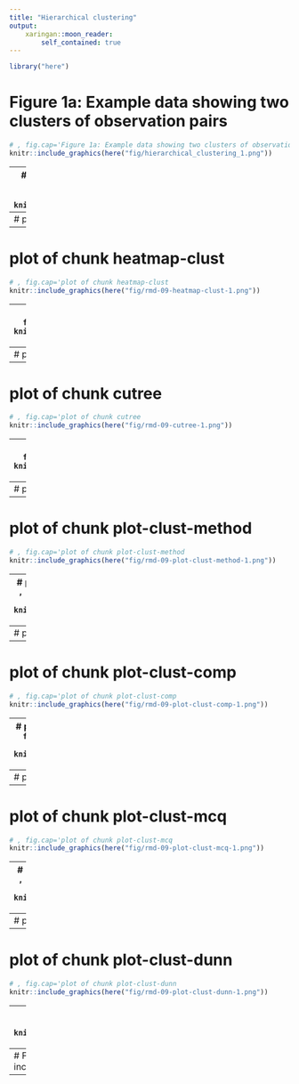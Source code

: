 ```yaml
---
title: "Hierarchical clustering"
output:
    xaringan::moon_reader:
        self_contained: true
---
```

```r
library("here")
```
# Figure 1a: Example data showing two clusters of observation pairs
```r
# , fig.cap='Figure 1a: Example data showing two clusters of observation pairs
knitr::include_graphics(here("fig/hierarchical_clustering_1.png"))
```

---
# Figure 1b: Example data showing fusing of one observation into larger cluster
```r
# , fig.cap='Figure 1b: Example data showing fusing of one observation into larger cluster
knitr::include_graphics(here("fig/hierarchical_clustering_2.png"))
```

---
# plot of chunk heatmap-noclust
```r
# , fig.cap='plot of chunk heatmap-noclust
knitr::include_graphics(here("fig/rmd-09-heatmap-noclust-1.png"))
```

---
# plot of chunk heatmap-clust
```r
# , fig.cap='plot of chunk heatmap-clust
knitr::include_graphics(here("fig/rmd-09-heatmap-clust-1.png"))
```

---
# plot of chunk plotexample
```r
# , fig.cap='plot of chunk plotexample
knitr::include_graphics(here("fig/rmd-09-plotexample-1.png"))
```

---
# plot of chunk plotclustex
```r
# , fig.cap='plot of chunk plotclustex
knitr::include_graphics(here("fig/rmd-09-plotclustex-1.png"))
```

---
# plot of chunk cutree
```r
# , fig.cap='plot of chunk cutree
knitr::include_graphics(here("fig/rmd-09-cutree-1.png"))
```

---
# plot of chunk h-k-ex-plot
```r
# , fig.cap='plot of chunk h-k-ex-plot
knitr::include_graphics(here("fig/rmd-09-h-k-ex-plot-1.png"))
```

---
# plot of chunk h-k-ex-plot
```r
# , fig.cap='plot of chunk h-k-ex-plot
knitr::include_graphics(here("fig/rmd-09-h-k-ex-plot-2.png"))
```

---
# plot of chunk plot-clust-method
```r
# , fig.cap='plot of chunk plot-clust-method
knitr::include_graphics(here("fig/rmd-09-plot-clust-method-1.png"))
```

---
# plot of chunk plot-clust-method
```r
# , fig.cap='plot of chunk plot-clust-method
knitr::include_graphics(here("fig/rmd-09-plot-clust-method-2.png"))
```

---
# plot of chunk plot-clust-ward
```r
# , fig.cap='plot of chunk plot-clust-ward
knitr::include_graphics(here("fig/rmd-09-plot-clust-ward-1.png"))
```

---
# plot of chunk plot-clust-comp
```r
# , fig.cap='plot of chunk plot-clust-comp
knitr::include_graphics(here("fig/rmd-09-plot-clust-comp-1.png"))
```

---
# plot of chunk plot-clust-single
```r
# , fig.cap='plot of chunk plot-clust-single
knitr::include_graphics(here("fig/rmd-09-plot-clust-single-1.png"))
```

---
# plot of chunk plot-clust-average
```r
# , fig.cap='plot of chunk plot-clust-average
knitr::include_graphics(here("fig/rmd-09-plot-clust-average-1.png"))
```

---
# plot of chunk plot-clust-mcq
```r
# , fig.cap='plot of chunk plot-clust-mcq
knitr::include_graphics(here("fig/rmd-09-plot-clust-mcq-1.png"))
```

---
# plot of chunk plot-clust-median
```r
# , fig.cap='plot of chunk plot-clust-median
knitr::include_graphics(here("fig/rmd-09-plot-clust-median-1.png"))
```

---
# plot of chunk plot-clust-centroid
```r
# , fig.cap='plot of chunk plot-clust-centroid
knitr::include_graphics(here("fig/rmd-09-plot-clust-centroid-1.png"))
```

---
# plot of chunk plot-clust-dunn
```r
# , fig.cap='plot of chunk plot-clust-dunn
knitr::include_graphics(here("fig/rmd-09-plot-clust-dunn-1.png"))
```

---
# plot of chunk dunn-ex
```r
# , fig.cap='plot of chunk dunn-ex
knitr::include_graphics(here("fig/rmd-09-dunn-ex-1.png"))
```

---
# Figure 3: Dunn index increases with increasing number of clusters
```r
# , fig.cap='<img src="../fig/hierarchical_clustering_3.png" title="Figure 3: Dunn index increases with increasing number of clusters" alt="Figure 3: Dunn index increases with increasing number of clusters" style="display: block; margin: auto;" />
knitr::include_graphics(here("fig/hierarchical_clustering_3.png"))
```

---
